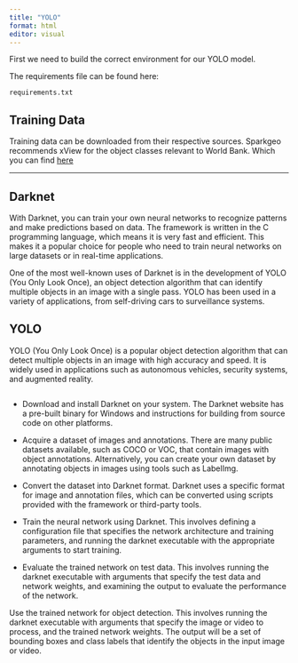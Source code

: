 ```yaml
---
title: "YOLO"
format: html
editor: visual
---
```



First we need to build the correct environment for our YOLO model.

The requirements file can be found here: 

`requirements.txt`


## Training Data

Training data can be downloaded from their respective sources. Sparkgeo recommends xView for the object classes relevant to World Bank. Which you can find [here](http://xviewdataset.org/#dataset)


----

## Darknet

With Darknet, you can train your own neural networks to recognize patterns and make predictions based on data. 
The framework is written in the C programming language, which means it is very fast and efficient. This makes it a popular choice for people who need to train neural networks on large datasets or in real-time applications.

One of the most well-known uses of Darknet is in the development of YOLO (You Only Look Once), an object detection algorithm that can identify multiple objects in an image with a single pass. YOLO has been used in a variety of applications, from self-driving cars to surveillance systems.

## YOLO

YOLO (You Only Look Once) is a popular object detection algorithm that can detect multiple objects in an image with high accuracy and speed. It is widely used in applications such as autonomous vehicles, security systems, and augmented reality.

```python

```


 - Download and install Darknet on your system. The Darknet website has a pre-built binary for Windows and instructions for building from source code on other platforms.

- Acquire a dataset of images and annotations. There are many public datasets available, such as COCO or VOC, that contain images with object annotations. Alternatively, you can create your own dataset by annotating objects in images using tools such as LabelImg.

- Convert the dataset into Darknet format. Darknet uses a specific format for image and annotation files, which can be converted using scripts provided with the framework or third-party tools.

- Train the neural network using Darknet. This involves defining a configuration file that specifies the network architecture and training parameters, and running the darknet executable with the appropriate arguments to start training.

- Evaluate the trained network on test data. This involves running the darknet executable with arguments that specify the test data and network weights, and examining the output to evaluate the performance of the network.

Use the trained network for object detection. This involves running the darknet executable with arguments that specify the image or video to process, and the trained network weights. The output will be a set of bounding boxes and class labels that identify the objects in the input image or video.


